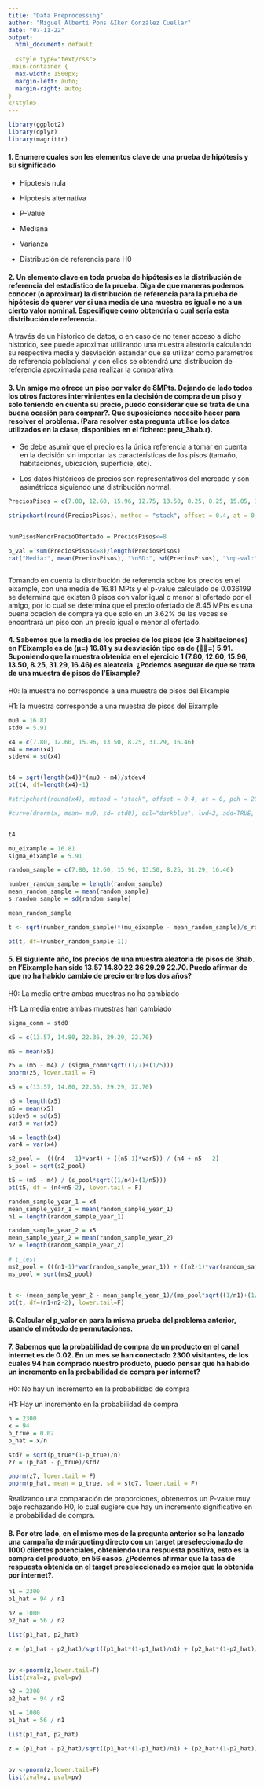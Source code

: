 ```yaml
---
title: "Data Preprocessing"
author: "Miguel Albertí Pons &Iker González Cuellar"
date: "07-11-22"
output:
  html_document: default
  
  <style type="text/css">
.main-container {
  max-width: 1500px;
  margin-left: auto;
  margin-right: auto;
}
</style>
---
```


```r
library(ggplot2)
library(dplyr)
library(magrittr)
```

#### **1. Enumere cuales son les elementos clave de una prueba de hipótesis y su significado**

-   Hipotesis nula

-   Hipotesis alternativa

-   P-Value

-   Mediana

-   Varianza

-   Distribución de referencia para H0

#### **2. Un elemento clave en toda prueba de hipótesis es la distribución de referencia del estadístico de la prueba. Diga de que maneras podemos conocer (o aproximar) la distribución de referencia para la prueba de hipótesis de querer ver si una media de una muestra es igual o no a un cierto valor nominal. Especifique como obtendría o cual sería esta distribución de referencia.**

A través de un historico de datos, o en caso de no tener acceso a dicho historico, see puede aproximar utilizando una muestra aleatoria calculando su respectiva media y desviación estandar que se utilizar como parametros de referencia poblacional y con ellos se obtendrá una distribucion de referencia aproximada para realizar la comparativa.

#### **3. Un amigo me ofrece un piso por valor de 8MPts. Dejando de lado todos los otros factores intervinientes en la decisión de compra de un piso y solo teniendo en cuenta su precio, puedo considerar que se trata de una buena ocasión para comprar?. Que suposiciones necesito hacer para resolver el problema. (Para resolver esta pregunta utilice los datos utilizados en la clase, disponibles en el fichero: preu_3hab.r).**

-   Se debe asumir que el precio es la única referencia a tomar en cuenta en la decisión sin importar las características de los pisos (tamaño, habitaciones, ubicación, superficie, etc).

-   Los datos históricos de precios son representativos del mercado y son asimétricos siguiendo una distribución normal.

```r

PreciosPisos = c(7.80, 12.60, 15.96, 12.75, 13.50, 8.25, 8.25, 15.05, 13.83, 20.61, 16.46, 18.00, 15.40, 16.25, 13.39, 25.99, 16.64, 11.03, 16.28, 23.40, 14.81, 17.60, 20.21, 18.04, 18.70, 11.10, 15.60, 8.83, 15.05, 16.15, 15.00, 11.10, 21.08, 28.66, 21.25, 20.47, 25.53, 10.89, 15.01, 11.78, 14.82, 12.17, 14.56, 16.96, 15.50, 14.43, 14.43, 12.71, 31.66, 15.75, 15.75, 11.69, 14.52, 17.35, 22.57, 20.00, 13.80, 13.68, 12.61, 19.00, 24.61, 16.80, 16.72, 23.95, 16.11, 19.41, 13.99, 16.48, 13.20, 13.47, 13.63, 14.76, 16.93, 31.31, 12.81, 21.81, 20.82, 35.77, 15.54, 12.62, 13.91, 21.18, 13.72, 12.00, 19.89, 16.46, 32.70, 22.73, 15.51, 16.26, 28.70, 18.90, 25.75, 16.89, 13.99, 13.99, 28.22, 20.79, 16.81, 20.25, 22.31, 24.03, 15.65, 27.28, 12.60, 17.55, 25.60, 29.44, 27.44, 24.00, 30.10, 10.14, 11.31, 11.20, 15.73, 16.90, 25.40, 18.56, 17.55, 21.75, 21.68, 24.60, 46.32, 42.12, 21.70, 21.42, 22.31, 31.35, 10.00, 10.92, 15.72, 17.10, 15.39, 14.79, 14.11, 14.36, 14.53, 15.11, 18.00, 12.08, 12.53, 17.32, 23.96, 22.60, 6.21, 14.54, 16.59, 16.59, 18.26, 19.42, 10.66, 16.01, 16.14, 16.00, 10.15, 16.46, 16.20, 14.28, 12.10, 8.40, 11.10, 7.52, 13.44, 12.48, 14.72, 8.58, 14.87, 14.35, 13.12, 15.40, 15.00, 15.91, 15.20, 14.51, 22.36, 29.29, 22.70, 10.06, 13.89, 14.24, 17.64, 14.62, 16.23, 14.60, 15.99, 13.65, 15.69, 22.44, 7.14, 6.76, 11.02, 10.65, 12.00, 12.96, 10.71, 11.38, 12.63, 11.11, 11.50, 15.61, 14.80, 15.50, 14.51, 14.95, 13.57, 14.80, 11.84, 13.87, 14.43, 16.83, 14.43, 21.12, 22.62, 12.75, 13.92, 11.05, 10.56, 13.32, 22.75, 12.68, 17.75)

stripchart(round(PreciosPisos), method = "stack", offset = 0.4, at = 0, pch = 20, col = "steelblue", main = "prices of a 3room apart in l’Eixample", xlab = "Data Values", axes = T)


numPisosMenorPrecioOfertado = PreciosPisos<=8

p_val = sum(PreciosPisos<=8)/length(PreciosPisos)
cat("Media:", mean(PreciosPisos), "\nSD:", sd(PreciosPisos), "\np-val:",p_val)



```

Tomando en cuenta la distribución de referencia sobre los precios en el eixample, con una media de 16.81 MPts y el p-value calculado de 0.036199 se determina que existen 8 pisos con valor igual o menor al ofertado por el amigo, por lo cual se determina que el precio ofertado de 8.45 MPts es una buena ocacion de compra ya que solo en un 3.62% de las veces se encontrará un piso con un precio igual o menor al ofertado.

#### **4. Sabemos que la media de los precios de los pisos (de 3 habitaciones) en l'Eixample es de (µ=) 16.81 y su desviación tipo es de (=) 5.91. Suponiendo que la muestra obtenida en el ejercicio 1 (7.80, 12.60, 15.96, 13.50, 8.25, 31.29, 16.46) es aleatoria. ¿Podemos asegurar de que se trata de una muestra de pisos de l'Eixample?**

H0: la muestra no corresponde a una muestra de pisos del Eixample

H1: la muestra corresponde a una muestra de pisos del Eixample

```r
mu0 = 16.81
std0 = 5.91

x4 = c(7.80, 12.60, 15.96, 13.50, 8.25, 31.29, 16.46)
m4 = mean(x4)
stdev4 = sd(x4)


t4 = sqrt(length(x4))*(mu0 - m4)/stdev4
pt(t4, df=length(x4)-1)

#stripchart(round(x4), method = "stack", offset = 0.4, at = 0, pch = 20, col = "steelblue", main = "Sample reference distribution", xlab = "Data Values", axes = T)

#curve(dnorm(x, mean= mu0, sd= std0), col="darkblue", lwd=2, add=TRUE, yaxt="n")


t4
```

```r
mu_eixample = 16.81
sigma_eixample = 5.91

random_sample = c(7.80, 12.60, 15.96, 13.50, 8.25, 31.29, 16.46)

number_random_sample = length(random_sample)
mean_random_sample = mean(random_sample)
s_random_sample = sd(random_sample)

mean_random_sample

t <- sqrt(number_random_sample)*(mu_eixample - mean_random_sample)/s_random_sample

pt(t, df=(number_random_sample-1))
```

#### **5. El siguiente año, los precios de una muestra aleatoria de pisos de 3hab. en l'Eixample han sido 13.57 14.80 22.36 29.29 22.70. Puedo afirmar de que no ha habido cambio de precio entre los dos años?**

H0: La media entre ambas muestras no ha cambiado

H1: La media entre ambas muestras han cambiado

```r
sigma_comm = std0

x5 = c(13.57, 14.80, 22.36, 29.29, 22.70)

m5 = mean(x5)

z5 = (m5 - m4) / (sigma_comm*sqrt((1/7)+(1/5)))
pnorm(z5, lower.tail = F)


```

```r
x5 = c(13.57, 14.80, 22.36, 29.29, 22.70)

n5 = length(x5)
m5 = mean(x5)
stdev5 = sd(x5)
var5 = var(x5)

n4 = length(x4)
var4 = var(x4)

s2_pool =  (((n4 - 1)*var4) + ((n5-1)*var5)) / (n4 + n5 - 2)
s_pool = sqrt(s2_pool)

t5 = (m5 - m4) / (s_pool*sqrt((1/n4)+(1/n5)))
pt(t5, df = (n4+n5-2), lower.tail = F)
```

```r
random_sample_year_1 = x4
mean_sample_year_1 = mean(random_sample_year_1)
n1 = length(random_sample_year_1)

random_sample_year_2 = x5
mean_sample_year_2 = mean(random_sample_year_2)
n2 = length(random_sample_year_2)

# t_test
ms2_pool = (((n1-1)*var(random_sample_year_1)) + ((n2-1)*var(random_sample_year_2))) / (n1+n2-2)
ms_pool = sqrt(ms2_pool)


t <- (mean_sample_year_2 - mean_sample_year_1)/(ms_pool*sqrt((1/n1)+(1/n2)))
pt(t, df=(n1+n2-2), lower.tail=F)
```

#### **6. Calcular el p_valor en para la misma prueba del problema anterior, usando el método de permutaciones.**

#### **7. Sabemos que la probabilidad de compra de un producto en el canal internet es de 0.02. En un mes se han conectado 2300 visitantes, de los cuales 94 han comprado nuestro producto, puedo pensar que ha habido un incremento en la probabilidad de compra por internet?**

H0: No hay un incremento en la probabilidad de compra

H1: Hay un incremento en la probabilidad de compra

```r
n = 2300
x = 94
p_true = 0.02
p_hat = x/n

std7 = sqrt(p_true*(1-p_true)/n)
z7 = (p_hat - p_true)/std7

pnorm(z7, lower.tail = F)
pnorm(p_hat, mean = p_true, sd = std7, lower.tail = F)
```

Realizando una comparación de proporciones, obtenemos un P-value muy bajo rechazando H0, lo cual sugiere que hay un incremento significativo en la probabilidad de compra.

#### **8. Por otro lado, en el mismo mes de la pregunta anterior se ha lanzado una campaña de márqueting directo con un target preseleccionado de 1000 clientes potenciales, obteniendo una respuesta positiva, esto es la compra del producto, en 56 casos. ¿Podemos afirmar que la tasa de respuesta obtenida en el target preseleccionado es mejor que la obtenida por internet?.**

```r
n1 = 2300
p1_hat = 94 / n1

n2 = 1000
p2_hat = 56 / n2

list(p1_hat, p2_hat)

z = (p1_hat - p2_hat)/sqrt((p1_hat*(1-p1_hat)/n1) + (p2_hat*(1-p2_hat)/n2))


pv <-pnorm(z,lower.tail=F)
list(zval=z, pval=pv)
```

```r

n2 = 2300
p2_hat = 94 / n2

n1 = 1000
p1_hat = 56 / n1

list(p1_hat, p2_hat)

z = (p1_hat - p2_hat)/sqrt((p1_hat*(1-p1_hat)/n1) + (p2_hat*(1-p2_hat)/n2))


pv <-pnorm(z,lower.tail=F)
list(zval=z, pval=pv)
```
